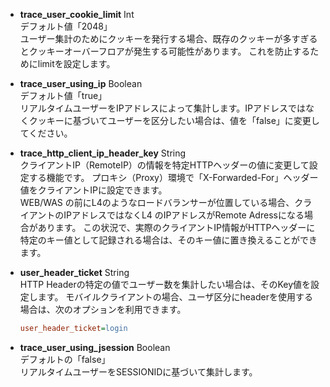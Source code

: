 -   **trace_user_cookie_limit** <span class='type'>Int</span><br/>
    デフォルト値「2048」<br/>
    ユーザー集計のためにクッキーを発行する場合、既存のクッキーが多すぎるとクッキーオーバーフロアが発生する可能性があります。 これを防止するためにlimitを設定します。

-   **trace_user_using_ip** <span class='type'>Boolean</span><br/>
    デフォルト値「true」<br/>
    リアルタイムユーザーをIPアドレスによって集計します。IPアドレスではなくクッキーに基づいてユーザーを区分したい場合は、値を「false」に変更してください。

-   **trace_http_client_ip_header_key** <span class='type'>String</span><br/>
    クライアントIP（RemoteIP）の情報を特定HTTPヘッダーの値に変更して設定する機能です。 プロキシ（Proxy）環境で「X-Forwarded-For」ヘッダー値をクライアントIPに設定できます。<br/>
    WEB/WAS の前にL4のようなロードバランサーが位置している場合、クライアントのIPアドレスではなくL4 のIPアドレスがRemote Adressになる場合があります。 この状況で、実際のクライアントIP情報がHTTPヘッダーに特定のキー値として記録される場合は、そのキー値に置き換えることができます。

-   **user_header_ticket** <span class='type'>String</span><br/>
      HTTP Headerの特定の値でユーザー数を集計したい場合は、そのKey値を設定します。 モバイルクライアントの場合、ユーザ区分にheaderを使用する場合は、次のオプションを利用できます。

    ```ini title='예시'
    user_header_ticket=login
    ```

-   **trace_user_using_jsession** <span class='type'>Boolean</span><br/>
    デフォルトの「false」<br/>リアルタイムユーザーをSESSIONIDに基づいて集計します。
